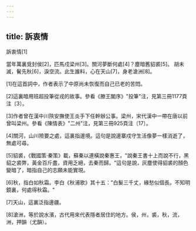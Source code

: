 ```yaml
---
---
---
```

title: 訴衷情
---




訴衷情[1]

當年萬裏覓封侯[2]，匹馬戍梁州[3]。關河夢斷何處[4]？塵暗舊貂裘[5]。 胡未滅，鬢先秋[6]，淚空流。此生誰料，心在天山[7]，身老滄洲[8]。

[1]在這首詞中，作者表示了中原尚未恢復而自己已老的苦悶。

[2]這裏暗用班超投筆從戎的故事。參看《滕王閣序》"投筆"注，見第三冊1177頁注〔3〕。

[3]作者曾在漢中川陝安撫使王炎手下任幹辦公事。梁州，宋代漢中一帶在唐以前曾叫梁州。參看《陳情表》"二州"注，見第三冊925頁注〔17〕。

[4]關河，山川險要之處，這裏指邊境。這句是說邊寨戍守生活像夢一樣消逝了，無處可尋。

[5]貂裘，《戰國策·秦策》載，蘇秦以連橫說秦惠王，"說秦王書十上而說不行，黑貂之裘弊，黃金百斤盡，資用乏絕，去秦而歸。"這句是說，灰塵使得貂裘的顏色變暗了，暗指自己的志願未能實現。

[6]秋，指白如秋霜。李白《秋浦歌》其十五："白髮三千丈，緣愁似個長。不知明鏡裏，何處得秋霜。"

[7]天山，這裏泛指邊疆。

[8]滄洲，等於說水濱，古代用來代表隱者居住的地方。侯，州，裘，秋，流，洲，押韻（尤韻）。